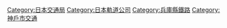 {{catmore}}
{{Commonscat|Kobe Municipal Transportation Bureau}}
{{DEFAULTSORT:Kobe Municipal Transportation Bureau}}
[[Category:日本交通局|Category:日本交通局]]
[[Category:日本軌道公司|Category:日本軌道公司]]
[[Category:兵庫縣鐵路|Category:兵庫縣鐵路]]
[[Category:神戶市交通|Category:神戶市交通]]